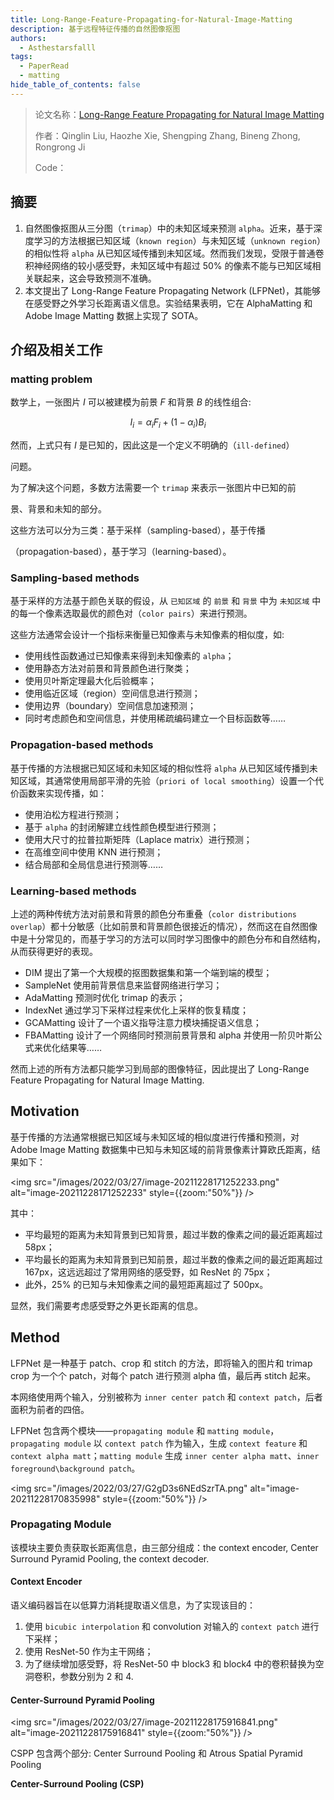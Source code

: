 ```yaml
---
title: Long-Range-Feature-Propagating-for-Natural-Image-Matting
description: 基于远程特征传播的自然图像抠图
authors:
  - Asthestarsfalll
tags:
  - PaperRead
  - matting
hide_table_of_contents: false
---
```


> 论文名称：[Long-Range Feature Propagating for Natural Image Matting](https://arxiv.org/ftp/arxiv/papers/2109/2109.12252.pdf)
>
> 作者：Qinglin Liu, Haozhe Xie, Shengping Zhang, Bineng Zhong, Rongrong Ji
>
> Code：

## 摘要

1. 自然图像抠图从三分图（`trimap`）中的未知区域来预测 `alpha`。近来，基于深度学习的方法根据已知区域（`known region`）与未知区域（`unknown region`）的相似性将 `alpha` 从已知区域传播到未知区域。然而我们发现，受限于普通卷积神经网络的较小感受野，未知区域中有超过 50% 的像素不能与已知区域相关联起来，这会导致预测不准确。
2. 本文提出了 Long-Range Feature Propagating Network (LFPNet)，其能够在感受野之外学习长距离语义信息。实验结果表明，它在 AlphaMatting 和 Adobe Image Matting 数据上实现了 SOTA。

## 介绍及相关工作

### matting problem

数学上，一张图片 $I$ 可以被建模为前景 $F$ 和背景 $B$ 的线性组合:

$$
I_i=\alpha_iF_i+(1-\alpha_i)B_i
$$

然而，上式只有 $I$ 是已知的，因此这是一个定义不明确的（`ill-defined`）

问题。

为了解决这个问题，多数方法需要一个 `trimap` 来表示一张图片中已知的前

景、背景和未知的部分。

这些方法可以分为三类：基于采样（sampling-based），基于传播

（propagation-based），基于学习（learning-based）。

### Sampling-based methods

基于采样的方法基于颜色关联的假设，从 `已知区域` 的 `前景` 和 `背景` 中为 `未知区域` 中的每一个像素选取最优的颜色对（`color pairs`）来进行预测。

这些方法通常会设计一个指标来衡量已知像素与未知像素的相似度，如:

- 使用线性函数通过已知像素来得到未知像素的 `alpha`；
- 使用静态方法对前景和背景颜色进行聚类；
- 使用贝叶斯定理最大化后验概率；
- 使用临近区域（region）空间信息进行预测；
- 使用边界（boundary）空间信息加速预测；
- 同时考虑颜色和空间信息，并使用稀疏编码建立一个目标函数等……

### Propagation-based methods

基于传播的方法根据已知区域和未知区域的相似性将 `alpha` 从已知区域传播到未知区域，其通常使用局部平滑的先验（`priori of local smoothing`）设置一个代价函数来实现传播，如：

- 使用泊松方程进行预测；
- 基于 `alpha` 的封闭解建立线性颜色模型进行预测；
- 使用大尺寸的拉普拉斯矩阵（Laplace matrix）进行预测；
- 在高维空间中使用 KNN 进行预测；
- 结合局部和全局信息进行预测等……

### Learning-based methods

上述的两种传统方法对前景和背景的颜色分布重叠（`color distributions overlap`）都十分敏感（比如前景和背景颜色很接近的情况），然而这在自然图像中是十分常见的，而基于学习的方法可以同时学习图像中的颜色分布和自然结构，从而获得更好的表现。

- DIM 提出了第一个大规模的抠图数据集和第一个端到端的模型；
- SampleNet 使用前背景信息来监督网络进行学习；
- AdaMatting 预测时优化 trimap 的表示；
- IndexNet 通过学习下采样过程来优化上采样的恢复精度；
- GCAMatting 设计了一个语义指导注意力模块捕捉语义信息；
- FBAMatting 设计了一个网络同时预测前景背景和 alpha 并使用一阶贝叶斯公式来优化结果等……

然而上述的所有方法都只能学习到局部的图像特征，因此提出了 Long-Range Feature Propagating for Natural Image Matting.

## Motivation

基于传播的方法通常根据已知区域与未知区域的相似度进行传播和预测，对 Adobe Image Matting 数据集中已知与未知区域的前背景像素计算欧氏距离，结果如下：

<img src="/images/2022/03/27/image-20211228171252233.png" alt="image-20211228171252233" style={{zoom:"50%"}} />

其中：

- 平均最短的距离为未知背景到已知背景，超过半数的像素之间的最近距离超过 58px；
- 平均最长的距离为未知背景到已知前景，超过半数的像素之间的最近距离超过 167px，这远远超过了常用网络的感受野，如 ResNet 的 75px；
- 此外，25% 的已知与未知像素之间的最短距离超过了 500px。

显然，我们需要考虑感受野之外更长距离的信息。

## Method

LFPNet 是一种基于 patch、crop 和 stitch 的方法，即将输入的图片和 trimap crop 为一个个 patch，对每个 patch 进行预测 alpha 值，最后再 stitch 起来。

本网络使用两个输入，分别被称为 `inner center patch` 和 `context patch`，后者面积为前者的四倍。

LFPNet 包含两个模块——`propagating module` 和 `matting module`，`propagating module` 以 `context patch` 作为输入，生成 `context feature` 和 `context alpha matt`；`matting module` 生成 `inner center alpha matt`、`inner foreground\background patch`。

<img src="/images/2022/03/27/G2gD3s6NEdSzrTA.png" alt="image-20211228170835998" style={{zoom:"50%"}} />

### Propagating Module

该模块主要负责获取长距离信息，由三部分组成：the context encoder, Center Surround Pyramid Pooling, the context decoder.

#### Context Encoder

语义编码器旨在以低算力消耗提取语义信息，为了实现该目的：

1. 使用 `bicubic interpolation` 和 convolution 对输入的 `context patch` 进行下采样；
2. 使用 ResNet-50 作为主干网络；
3. 为了继续增加感受野，将 ResNet-50 中 block3 和 block4 中的卷积替换为空洞卷积，参数分别为 2 和 4.

####  Center-Surround Pyramid Pooling

<img src="/images/2022/03/27/image-20211228175916841.png" alt="image-20211228175916841" style={{zoom:"50%"}} />

CSPP 包含两个部分: Center Surround Pooling 和 Atrous Spatial Pyramid Pooling

**Center-Surround Pooling (CSP)**
